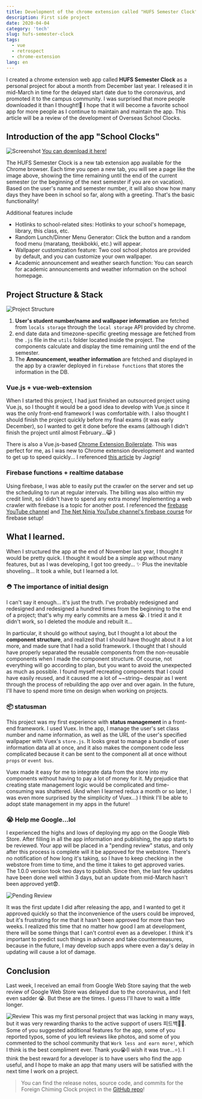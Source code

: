 ```yaml
---
title: Development of the chrome extension called "HUFS Semester Clock"
description: First side project
date: 2020-04-04
category: 'tech'
slug: hufs-semester-clock
tags:
  - vue
  - retrospect
  - chrome-extension
lang: en
---
```


I created a chrome extension web app called **HUFS Semester Clock** as a personal project for about a month from December last year. I released it in mid-March in time for the delayed start date due to the coronavirus, and promoted it to the campus community. I was surprised that more people downloaded it than I thought!🙏 I hope that it will become a favorite school app for more people as I continue to maintain and maintain the app. This article will be a review of the development of Overseas School Clocks.

## Introduction of the app "School Clocks"

![Screenshot](../images/hufs-semester-clock/screenShot.png)
[You can download it here!](https://chrome.google.com/webstore/detail/%EC%99%B8%EB%8C%80-%EC%A2%85%EA%B0%95%EC%8B%9C%EA%B3%84/jadlpknbgnmmelikpcaogikohieafaem?hl=ko)

The HUFS Semester Clock is a new tab extension app available for the Chrome browser. Each time you open a new tab, you will see a page like the image above, showing the time remaining until the end of the current semester (or the beginning of the next semester if you are on vacation). Based on the user's name and semester number, it will also show how many days they have been in school so far, along with a greeting. That's the basic functionality!

Additional features include

- Hotlinks to school-related sites: Hotlinks to your school's homepage, library, this class, etc.
- Random Lunch/Dinner Menu Generator: Click the button and a random food menu (maratang, tteokbokki, etc.) will appear.
- Wallpaper customization feature: Two cool school photos are provided by default, and you can customize your own wallpaper.
- Academic announcement and weather search function: You can search for academic announcements and weather information on the school homepage.

## Project Structure & Stack

![Project Structure](../images/hufs-semester-clock/structure.png)

1. **User's student number/name and wallpaper information** are fetched from `locals storage` through the `local storage` API provided by chrome.
2. end date data and timezone-specific greeting message are fetched from the `.js` file in the `utils` folder located inside the project. The components calculate and display the time remaining until the end of the semester.
3. The **Announcement, weather information** are fetched and displayed in the app by a crawler deployed in `firebase functions` that stores the information in the DB.

### Vue.js + vue-web-extension

When I started this project, I had just finished an outsourced project using Vue.js, so I thought it would be a good idea to develop with Vue.js since it was the only front-end framework I was comfortable with. I also thought I should finish the project quickly before my final exams (it was early December), so I wanted to get it done before the exams (although I didn't finish the project until almost February...😹 )

There is also a Vue.js-based [Chrome Extension Boilerplate](https://github.com/Kocal/vue-web-extension). This was perfect for me, as I was new to Chrome extension development and wanted to get up to speed quickly... I referenced [this article](https://wormwlrm.github.io/2019/07/21/Military-Service-Calculator-Development-Story.html) by Jagzig!

### Firebase functions + realtime database

Using firebase, I was able to easily put the crawler on the server and set up the scheduling to run at regular intervals. The billing was also within my credit limit, so I didn't have to spend any extra money! Implementing a web crawler with firebase is a topic for another post. I referenced the [firebase YouTube channel](https://www.youtube.com/user/Firebase) and [The Net Ninja YouTube channel's firebase course](https://www.youtube.com/watch?v=gYF32BrHVlA) for firebase setup!

## What I learned.

When I structured the app at the end of November last year, I thought it would be pretty quick. I thought it would be a simple app without many features, but as I was developing, I got too greedy... ✨ Plus the inevitable shoveling... It took a while, but I learned a lot.

### ⛑ The importance of initial design

I can't say it enough... it's just the truth. I've probably redesigned and redesigned and redesigned a hundred times from the beginning to the end of a project; that's why my early commits are a mess 😭. I tried it and it didn't work, so I deleted the module and rebuilt it...

In particular, it should go without saying, but I thought a lot about the **component structure**, and realized that I should have thought about it a lot more, and made sure that I had a solid framework. I thought that I should have properly separated the reusable components from the non-reusable components when I made the component structure. Of course, not everything will go according to plan, but you want to avoid the unexpected as much as possible. I found myself recreating components that I could have easily reused, and it caused me a lot of ~~string~ despair as I went through the process of rebuilding the app over and over again. In the future, I'll have to spend more time on design when working on projects.

### 📦 statusman

This project was my first experience with **status management** in a front-end framework. I used Vuex. In the app, I manage the user's set class number and name information, as well as the URL of the user's specified wallpaper with Vuex's `store.js`. It looks great to manage a bundle of user information data all at once, and it also makes the component code less complicated because it can be sent to the component all at once without `props` or `event bus`.

Vuex made it easy for me to integrate data from the store into my components without having to pay a lot of money for it. My prejudice that creating state management logic would be complicated and time-consuming was shattered. (And when I learned redux a month or so later, I was even more surprised by the simplicity of Vuex...) I think I'll be able to adopt state management in my apps in the future!

### 😭 Help me Google...lol

I experienced the highs and lows of deploying my app on the Google Web Store. After filling in all the app information and publishing, the app starts to be reviewed. Your app will be placed in a "pending review" status, and only after this process is complete will it be approved for the webstore. There's no notification of how long it's taking, so I have to keep checking in the webstore from time to time, and the time it takes to get approved varies. The 1.0.0 version took two days to publish. Since then, the last few updates have been done well within 3 days, but an update from mid-March hasn't been approved yet😨.

![Pending Review](../images/hufs-semester-clock/pendingReview.png)

It was the first update I did after releasing the app, and I wanted to get it approved quickly so that the inconvenience of the users could be improved, but it's frustrating for me that it hasn't been approved for more than two weeks. I realized this time that no matter how good I am at development, there will be some things that I can't control even as a developer. I think it's important to predict such things in advance and take countermeasures, because in the future, I may develop such apps where even a day's delay in updating will cause a lot of damage.

## Conclusion

Last week, I received an email from Google Web Store saying that the web review of Google Web Store was delayed due to the coronavirus, and I felt even sadder 😭. But these are the times. I guess I'll have to wait a little longer.

![Review](../images/hufs-semester-clock/review.png)
This was my first personal project that was lacking in many ways, but it was very rewarding thanks to the active support of users 피드백🙋🏻. Some of you suggested additional features for the app, some of you reported typos, some of you left reviews like photos, and some of you commented to the school community that `Work less and earn more!`, which I think is the best compliment ever. Thank you😭(I wish it was true...⭐️). I think the best reward for a developer is to have users who find the app useful, and I hope to make an app that many users will be satisfied with the next time I work on a project.

> You can find the release notes, source code, and commits for the Foreign Chiming Clock project in the [GitHub repo]()!
